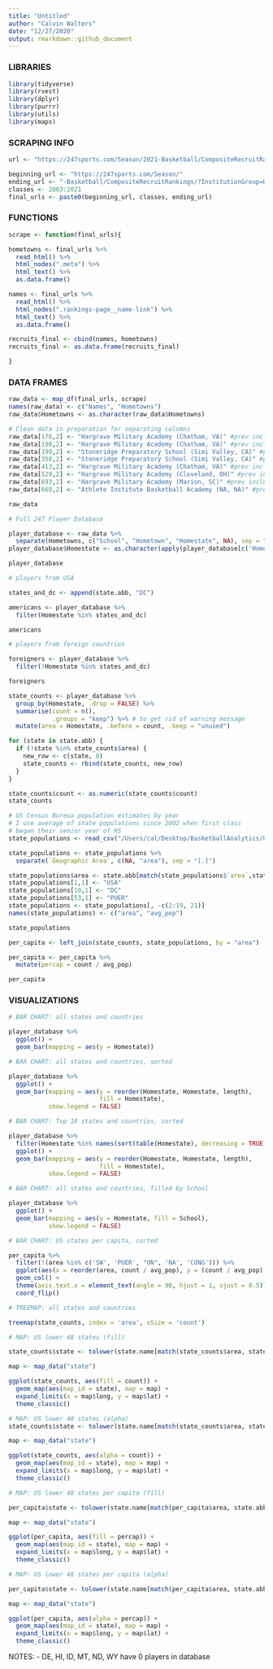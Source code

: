 ```yaml
---
title: "Untitled"
author: "Calvin Walters"
date: "12/27/2020"
output: rmarkdown::github_document
---
```


### LIBRARIES
```r
library(tidyverse)
library(rvest)
library(dplyr)
library(purrr)
library(utils)
library(maps)
```

### SCRAPING INFO
```r
url <- "https://247sports.com/Season/2021-Basketball/CompositeRecruitRankings/?InstitutionGroup=HighSchool"

beginning_url <- "https://247sports.com/Season/"
ending_url <- "-Basketball/CompositeRecruitRankings/?InstitutionGroup=HighSchool"
classes <- 2003:2021
final_urls <- paste0(beginning_url, classes, ending_url)
```

### FUNCTIONS
```r
scrape <- function(final_urls){

hometowns <- final_urls %>%
  read_html() %>%
  html_nodes(".meta") %>%
  html_text() %>%
  as.data.frame()

names <- final_urls %>%
  read_html() %>%
  html_nodes(".rankings-page__name-link") %>%
  html_text() %>%
  as.data.frame()

recruits_final <- cbind(names, hometowns)
recruits_final <- as.data.frame(recruits_final)

}
```

### DATA FRAMES
```r
raw_data <- map_df(final_urls, scrape)
names(raw_data) <- c("Names", "Hometowns")
raw_data$Hometowns <- as.character(raw_data$Hometowns)

# Clean data in preparation for separating columns
raw_data[176,2] <- "Hargrave Military Academy (Chatham, VA)" #prev included (HS)
raw_data[190,2] <- "Hargrave Military Academy (Chatham, VA)" #prev included (HS)
raw_data[199,2] <- "Stoneridge Preparatory School (Simi Valley, CA)" #prev included (2)
raw_data[358,2] <- "Stoneridge Preparatory School (Simi Valley, CA)" #prev included (2)
raw_data[413,2] <- "Hargrave Military Academy (Chatham, VA)" #prev included (HS)
raw_data[529,2] <- "Hargrave Military Academy (Cleveland, OH)" #prev included (HS)
raw_data[693,2] <- "Hargrave Military Academy (Marion, SC)" #prev included (HS)
raw_data[660,2] <- "Athlete Institute Basketball Academy (NA, NA)" #prev hometown was blank

raw_data
```

```r
# Full 247 Player Database

player_database <- raw_data %>%
  separate(Hometowns, c("School", "Hometown", "Homestate", NA), sep = "[\\(\\,\\)]")
player_database$Homestate <- as.character(apply(player_database[c('Homestate')], 2, str_trim))

player_database
```

```r
# players from USA

states_and_dc <- append(state.abb, "DC")

americans <- player_database %>%
  filter(Homestate %in% states_and_dc)

americans
```

```r
# players from foreign countries

foreigners <- player_database %>%
  filter(!Homestate %in% states_and_dc)

foreigners
```

```r
state_counts <- player_database %>%
  group_by(Homestate, .drop = FALSE) %>%
  summarise(count = n(), 
            .groups = "keep") %>% # to get rid of warning message
  mutate(area = Homestate, .before = count, .keep = "unused")

for (state in state.abb) {
  if (!state %in% state_counts$area) {
    new_row <- c(state, 0)
    state_counts <- rbind(state_counts, new_row)
  }
}

state_counts$count <- as.numeric(state_counts$count)
state_counts
```

```r
# US Census Bureua population estimates by year
# I use average of state populations since 2002 when first class
# began their senior year of HS
state_populations <- read_csv("/Users/cal/Desktop/BasketballAnalytics/USpopulationByState.csv")

state_populations <- state_populations %>%
  separate(`Geographic Area`, c(NA, "area"), sep = "[.]")

state_populations$area <- state.abb[match(state_populations$`area`,state.name)]
state_populations[1,1] <- "USA"
state_populations[10,1] <- "DC"
state_populations[53,1] <- "PUER"
state_populations <- state_populations[, -c(2:19, 21)]
names(state_populations) <- c("area", "avg_pop")

state_populations
```

```r
per_capita <- left_join(state_counts, state_populations, by = "area")

per_capita <- per_capita %>%
  mutate(percap = count / avg_pop)

per_capita
```

### VISUALIZATIONS
```r
# BAR CHART: all states and countries 

player_database %>%
  ggplot() +
  geom_bar(mapping = aes(y = Homestate))
```

```r
# BAR CHART: all states and countries, sorted

player_database %>%
  ggplot() +
  geom_bar(mapping = aes(y = reorder(Homestate, Homestate, length),
                         fill = Homestate),
           show.legend = FALSE)
```

```r
# BAR CHART: Top 10 states and countries, sorted

player_database %>%
  filter(Homestate %in% names(sort(table(Homestate), decreasing = TRUE)[1:10])) %>%
  ggplot() +
  geom_bar(mapping = aes(y = reorder(Homestate, Homestate, length), 
                         fill = Homestate),
           show.legend = FALSE)
```

```r
# BAR CHART: all states and countries, filled by School

player_database %>%
  ggplot() +
  geom_bar(mapping = aes(y = Homestate, fill = School),
           show.legend = FALSE)
```

```r
# BAR CHART: US states per capita, sorted

per_capita %>%
  filter(!(area %in% c('SW', 'PUER', "ON", 'NA', 'CONG'))) %>%
  ggplot(aes(x = reorder(area, count / avg_pop), y = (count / avg_pop))) +
  geom_col() +
  theme(axis.text.x = element_text(angle = 90, hjust = 1, vjust = 0.5)) +
  coord_flip()
```

```r
# TREEMAP: all states and countries

treemap(state_counts, index = 'area', vSize = 'count')
```

```r
# MAP: US lower 48 states (fill)

state_counts$state <- tolower(state.name[match(state_counts$area, state.abb)])

map <- map_data("state")

ggplot(state_counts, aes(fill = count)) +
  geom_map(aes(map_id = state), map = map) +
  expand_limits(x = map$long, y = map$lat) +
  theme_classic()
```

```r
# MAP: US lower 48 states (alpha)
state_counts$state <- tolower(state.name[match(state_counts$area, state.abb)])

map <- map_data("state")

ggplot(state_counts, aes(alpha = count)) +
  geom_map(aes(map_id = state), map = map) +
  expand_limits(x = map$long, y = map$lat) +
  theme_classic()
```

```r
# MAP: US lower 48 states per capita (fill)

per_capita$state <- tolower(state.name[match(per_capita$area, state.abb)])

map <- map_data("state")

ggplot(per_capita, aes(fill = percap)) +
  geom_map(aes(map_id = state), map = map) +
  expand_limits(x = map$long, y = map$lat) +
  theme_classic()
```

```r
# MAP: US lower 48 states per capita (alpha)

per_capita$state <- tolower(state.name[match(per_capita$area, state.abb)])

map <- map_data("state")

ggplot(per_capita, aes(alpha = percap)) +
  geom_map(aes(map_id = state), map = map) +
  expand_limits(x = map$long, y = map$lat) +
  theme_classic()
```

NOTES:
- DE, HI, ID, MT, ND, WY have 0 players in database

